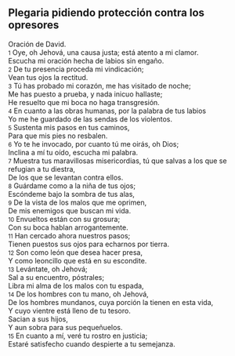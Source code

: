 == Plegaria pidiendo protección contra los opresores ==

Oración de David.<br>
{{anchor|1}} <small>1</small> Oye, oh Jehová, una causa justa; está atento a mi clamor.<br>
Escucha mi oración hecha de labios sin engaño.<br>
{{anchor|2}} <small>2</small> De tu presencia proceda mi vindicación;<br>
Vean tus ojos la rectitud.<br>
{{anchor|3}} <small>3</small> Tú has probado mi corazón, me has visitado de noche;<br>
Me has puesto a prueba, y nada inicuo hallaste;<br>
He resuelto que mi boca no haga transgresión.<br>
{{anchor|4}} <small>4</small> En cuanto a las obras humanas, por la palabra de tus labios<br>
Yo me he guardado de las sendas de los violentos.<br>
{{anchor|5}} <small>5</small> Sustenta mis pasos en tus caminos,<br>
Para que mis pies no resbalen.<br>
{{anchor|6}} <small>6</small> Yo te he invocado, por cuanto tú me oirás, oh Dios;<br>
Inclina a mí tu oído, escucha mi palabra.<br>
{{anchor|7}} <small>7</small> Muestra tus maravillosas misericordias, tú que salvas a los que se refugian a tu diestra,<br>
De los que se levantan contra ellos.<br>
{{anchor|8}} <small>8</small> Guárdame como a la niña de tus ojos;<br>
Escóndeme bajo la sombra de tus alas,<br>
{{anchor|9}} <small>9</small> De la vista de los malos que me oprimen,<br>
De mis enemigos que buscan mi vida.<br>
{{anchor|10}} <small>10</small> Envueltos están con su grosura;<br>
Con su boca hablan arrogantemente.<br>
{{anchor|11}} <small>11</small> Han cercado ahora nuestros pasos;<br>
Tienen puestos sus ojos para echarnos por tierra.<br>
{{anchor|12}} <small>12</small> Son como león que desea hacer presa,<br>
Y como leoncillo que está en su escondite.<br>
{{anchor|13}} <small>13</small> Levántate, oh Jehová;<br>
Sal a su encuentro, póstrales;<br>
Libra mi alma de los malos con tu espada,<br>
{{anchor|14}} <small>14</small> De los hombres con tu mano, oh Jehová,<br>
De los hombres mundanos, cuya porción la tienen en esta vida,<br>
Y cuyo vientre está lleno de tu tesoro.<br>
Sacian a sus hijos,<br>
Y aun sobra para sus pequeñuelos.<br>
{{anchor|15}} <small>15</small> En cuanto a mí, veré tu rostro en justicia;<br>
Estaré satisfecho cuando despierte a tu semejanza.<br>
